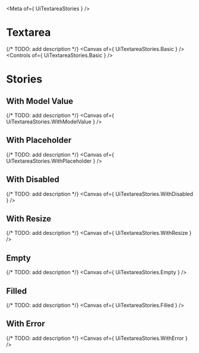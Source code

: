 
<Meta of={ UiTextareaStories } />

# Textarea
{/* TODO: add description */}
<Canvas of={ UiTextareaStories.Basic } />
<Controls of={ UiTextareaStories.Basic } />

# Stories
## With Model Value
{/* TODO: add description */}
<Canvas of={ UiTextareaStories.WithModelValue } />

## With Placeholder
{/* TODO: add description */}
<Canvas of={ UiTextareaStories.WithPlaceholder } />

## With Disabled
{/* TODO: add description */}
<Canvas of={ UiTextareaStories.WithDisabled } />

## With Resize
{/* TODO: add description */}
<Canvas of={ UiTextareaStories.WithResize } />

## Empty
{/* TODO: add description */}
<Canvas of={ UiTextareaStories.Empty } />

## Filled
{/* TODO: add description */}
<Canvas of={ UiTextareaStories.Filled } />

## With Error
{/* TODO: add description */}
<Canvas of={ UiTextareaStories.WithError } />
